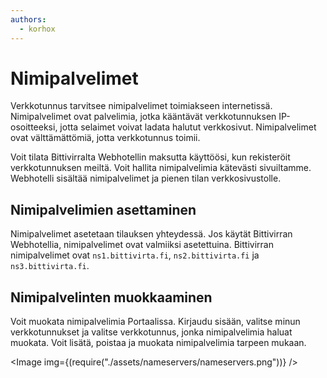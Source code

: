 ```yaml
---
authors:
  - korhox
---
```


# Nimipalvelimet

Verkkotunnus tarvitsee nimipalvelimet toimiakseen internetissä. Nimipalvelimet ovat palvelimia, jotka kääntävät verkkotunnuksen IP-osoitteeksi, jotta selaimet voivat ladata halutut verkkosivut. Nimipalvelimet ovat välttämättömiä, jotta verkkotunnus toimii.

Voit tilata Bittivirralta Webhotellin maksutta käyttöösi, kun rekisteröit verkkotunnuksen meiltä. Voit hallita nimipalvelimia kätevästi sivuiltamme. Webhotelli sisältää nimipalvelimet ja pienen tilan verkkosivustolle.

## Nimipalvelimien asettaminen

Nimipalvelimet asetetaan tilauksen yhteydessä. Jos käytät Bittivirran Webhotellia, nimipalvelimet ovat valmiiksi asetettuina. Bittivirran nimipalvelimet ovat `ns1.bittivirta.fi`, `ns2.bittivirta.fi` ja `ns3.bittivirta.fi`.

## Nimipalvelinten muokkaaminen

Voit muokata nimipalvelimia Portaalissa. Kirjaudu sisään, valitse minun verkkotunnukset ja valitse verkkotunnus, jonka nimipalvelimia haluat muokata. Voit lisätä, poistaa ja muokata nimipalvelimia tarpeen mukaan.

<Image img={(require("./assets/nameservers/nameservers.png"))} />
